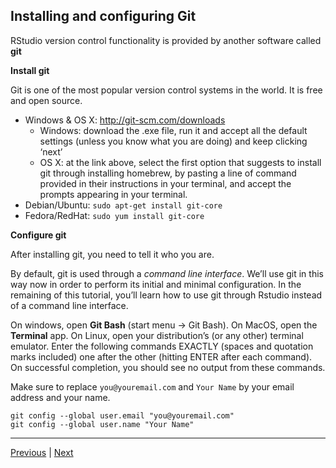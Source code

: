 ## Installing and configuring Git

RStudio version control functionality is provided by another software called **git**


**Install git**

Git is one of the most popular version control systems in the world. It is free and open source.

* Windows & OS X: <a href="http://git-scm.com/downloads" target ="_blank">http://git-scm.com/downloads</a>
    *  Windows: download the .exe file, run it and accept all the default settings (unless you know what you are doing) and keep clicking 'next'
    *  OS X: at the link above, select the first option that suggests to install git through installing homebrew, by pasting a line of command provided in their instructions in your terminal, and accept the prompts appearing in your terminal.
* Debian/Ubuntu: `sudo apt-get install git-core`
* Fedora/RedHat: `sudo yum install git-core`

**Configure git**

After installing git, you need to tell it who you are.

By default, git is used through a _command line interface_. We'll use
git in this way now in order to perform its initial and minimal
configuration. In the remaining of this tutorial, you'll learn how to
use git through Rstudio instead of a command line interface.

On windows, open **Git Bash** (start menu -> Git Bash). On MacOS, open
the **Terminal** app. On Linux, open your distribution's (or any
other) terminal emulator. Enter the following commands EXACTLY (spaces and quotation marks included) one after the
other (hitting ENTER after each command). On successful completion, you should see no output from these commands. 

Make sure to replace `you@youremail.com` and `Your Name` by your email
address and your name.

```
git config --global user.email "you@youremail.com"
git config --global user.name "Your Name"
```


***

[Previous](./installing_software.md) | [Next](./github.md)

